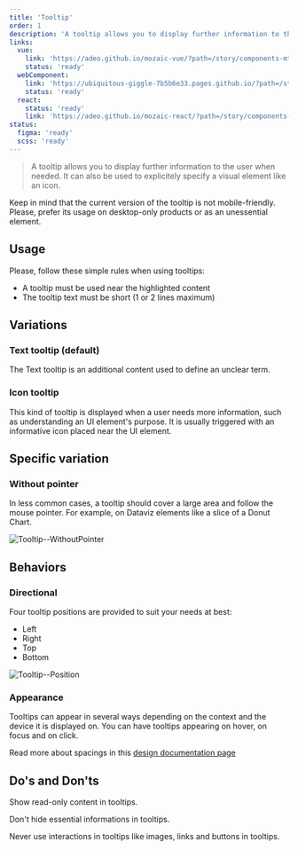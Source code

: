 ```yaml
---
title: 'Tooltip'
order: 1
description: 'A tooltip allows you to display further information to the user when needed. It can also be used to explicitely specify a visual element.'
links:
  vue:
    link: 'https://adeo.github.io/mozaic-vue/?path=/story/components-mtooltip'
    status: 'ready'
  webComponent:
    link: 'https://ubiquitous-giggle-7b5b6e33.pages.github.io/?path=/story/components-tooltip--default'
    status: 'ready'
  react:
    status: 'ready'
    link: 'https://adeo.github.io/mozaic-react/?path=/story/components-tooltip'
status:
  figma: 'ready'
  scss: 'ready'
---
```


> A tooltip allows you to display further information to the user when needed. It can also be used to explicitely specify a visual element like an icon.

<Highlight type="warning" title="Mobile usage">
  Keep in mind that the current version of the tooltip is not mobile-friendly.
  Please, prefer its usage on desktop-only products or as an unessential
  element.
</Highlight>

<Story id="indicator-tooltip--default" />

## Usage

Please, follow these simple rules when using tooltips:

- A tooltip must be used near the highlighted content
- The tooltip text must be short (1 or 2 lines maximum)

## Variations

### Text tooltip (default)

The Text tooltip is an additional content used to define an unclear term.

### Icon tooltip

This kind of tooltip is displayed when a user needs more information, such as understanding an UI element's purpose. It is usually triggered with an informative icon placed near the UI element.

## Specific variation

### Without pointer

In less common cases, a tooltip should cover a large area and follow the mouse pointer. For example, on Dataviz elements like a slice of a Donut Chart.

![Tooltip--WithoutPointer](Tooltip--WithoutPointer.png)

<Story id="indicator-tooltip--tooltip-no-pointer" />

## Behaviors

### Directional

Four tooltip positions are provided to suit your needs at best:

- Left
- Right
- Top
- Bottom

![Tooltip--Position](Tooltip--Position.png)

### Appearance

Tooltips can appear in several ways depending on the context and the device it is displayed on. You can have tooltips appearing on hover, on focus and on click.

<Highlight type="tips" title="Spacings for designers">

Read more about spacings in this [design documentation page](/Components/Tooltip/design/)

</Highlight>

## Do's and Don'ts

<HintItem do>Show read-only content in tooltips.</HintItem>

<HintItem dont>Don't hide essential informations in tooltips.</HintItem>

<HintItem dont>
  Never use interactions in tooltips like images, links and buttons in tooltips.
</HintItem>
